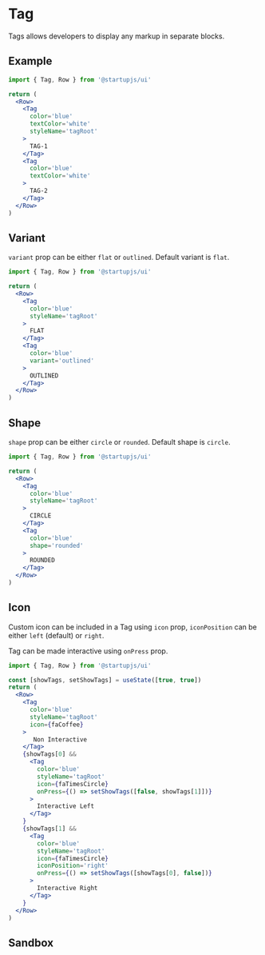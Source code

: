 
# Tag

Tags allows developers to display any markup in separate blocks.

## Example


```jsx
import { Tag, Row } from '@startupjs/ui'
```
```jsx example
return (
  <Row>
    <Tag
      color='blue'
      textColor='white'
      styleName='tagRoot'
    >
      TAG-1
    </Tag>
    <Tag
      color='blue'
      textColor='white'
    >
      TAG-2
    </Tag>
  </Row>
)
```

## Variant

`variant` prop can be either `flat` or `outlined`. Default variant is `flat`.

```jsx
import { Tag, Row } from '@startupjs/ui'
```
```jsx example
return (
  <Row>
    <Tag
      color='blue'
      styleName='tagRoot'
    >
      FLAT
    </Tag>
    <Tag
      color='blue'
      variant='outlined'
    >
      OUTLINED
    </Tag>
  </Row>
)
```


## Shape

`shape` prop can be either `circle` or `rounded`. Default shape is `circle`.

```jsx
import { Tag, Row } from '@startupjs/ui'
```
```jsx example
return (
  <Row>
    <Tag
      color='blue'
      styleName='tagRoot'
    >
      CIRCLE
    </Tag>
    <Tag
      color='blue'
      shape='rounded'
    >
      ROUNDED
    </Tag>
  </Row>
)
```

## Icon

Custom icon can be included in a Tag using `icon` prop, `iconPosition` can be either `left` (default) or `right`.

Tag can be made interactive using `onPress` prop.


```jsx
import { Tag, Row } from '@startupjs/ui'
```
```jsx example
const [showTags, setShowTags] = useState([true, true])
return (
  <Row>
    <Tag
      color='blue'
      styleName='tagRoot'
      icon={faCoffee}
    >
       Non Interactive
    </Tag>
    {showTags[0] &&
      <Tag
        color='blue'
        styleName='tagRoot'
        icon={faTimesCircle}
        onPress={() => setShowTags([false, showTags[1]])}
      >
        Interactive Left
      </Tag>
    }
    {showTags[1] &&
      <Tag
        color='blue'
        styleName='tagRoot'
        icon={faTimesCircle}
        iconPosition='right'
        onPress={() => setShowTags([showTags[0], false])}
      >
        Interactive Right
      </Tag>
    }
  </Row>
)
```

## Sandbox

<Sandbox Component={Tag} />